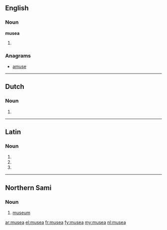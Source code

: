 ==English==

===Noun===
'''musea''' {{p}}

# {{plural of|[[museum#English|museum]]}}

===Anagrams===
* [[amuse#English|amuse]]

----

==Dutch==

===Noun===
{{head|nl}}

# {{nl-noun-form|pl=1|museum}}

----

==Latin==

===Noun===
{{la-noun-form|mūsēa}}

# {{inflection of|museum|mūsēum|nom|p|lang=la}}
# {{inflection of|museum|mūsēum|acc|p|lang=la}}
# {{inflection of|museum|mūsēum|voc|p|lang=la}}

----

==Northern Sami==

===Noun===
{{head|se|noun}}

# [[museum]]

[[ar:musea]]
[[el:musea]]
[[fr:musea]]
[[fy:musea]]
[[my:musea]]
[[nl:musea]]